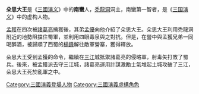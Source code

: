 '''朵思大王'''是《[[三國演义|三國演义]]》中的'''南蠻'''人，[[禿龍洞|禿龍洞]]洞主，南蠻第一智者，是《[[三国演义|三国演义]]》中的虚构人物。

[[孟獲|孟獲]]在四次被[[諸葛亮|諸葛亮]]擒獲後，其弟[[孟優|孟優]]向他介紹了朵思大王。朵思大王利用禿龍洞附近的地勢阻擋住蜀軍，並利用四眼毒泉與之對抗。但是，在營中與孟獲兄弟一同喝醉酒，被歸順了西蜀的[[楊鋒|楊鋒]]解往敵軍營寨，獲得釋放。

朵思大王受到孟獲的命令，繼續在[[三江|三江]]城抵禦諸葛亮的侵略軍，射毒矢打敗了蜀兵。後來，被孟獲派去守三江城，諸葛亮運用計謀激勵士氣堆起土城攻破了三江，朵思大王死於亂軍之中。

{{Fict-char-stub}}

{{DEFAULTSORT:D朵思大王}}
[[Category:三國演義登場人物|Category:三國演義登場人物]]
[[Category:三國演義虛構角色|Category:三國演義虛構角色]]